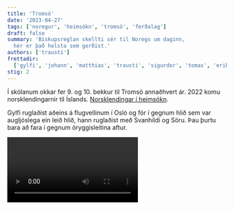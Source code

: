 ```yaml
---
title: 'Tromsö'
date: '2023-04-27'
tags: ['noregur', 'heimsókn', 'tromsö', 'ferðalag']
draft: false
summary: 'Biskupsreglan skellti sér til Noregs um daginn,
  hér er það helsta sem gerðist.'
authors: ['trausti']
frettadir:
  ['gylfi', 'johann', 'matthias', 'trausti', 'sigurdor', 'tomas', 'erik', 'solrun', 'mikael']
stig: 2
---
```


Í skólanum okkar fer 9. og 10. bekkur til Tromsö annaðhvert ár.
2022 komu norsklendingarnir til Íslands.
[Norsklendingar í heimsókn](/frettir/norkslendingar).

Gylfi ruglaðist aðeins á flugvellinum í Osló
og fór í gegnum hlið sem var augljóslega ein leið hlið,
hann ruglaðist með Svanhildi og Söru.
Þau þurtu bara að fara í gegnum öryggisleitina aftur.

<Video id="V7HLcn1j0cE" />

Þegar við hittum norsklendingana í Ekrehagen var
Erik ekki þar en við hittum hann næsta dag.
Hann þurfti hvíld elsku kallinn. Theodor og Ingvild voru þarna í staðin.

<Grid>
<GridItem>
**ERIK** er besti af norsku krökkunum og kann allt, 
er svona 3 metrar og elskar að djamma.

**ERIK** fékk því eðlilega að vera í
Biskupsvinastjörnunni og þurfti að kyssa Tómas.

**ERIK** er mjög sterkur.

</GridItem>
<GridItem>
![Mynd af Erik](/static/images/faerslur/tromso/Sterkur.JPG)
</GridItem>
</Grid>

Uppáhalds lag **ERIKS** er ,,[my happy song](https://www.youtube.com/watch?v=ufbOHl1mmYk)”, því það er þjóðsöngur Noregs.

<Video id="ufbOHl1mmYk" />

<Grid>
<GridItem>
Allir frá Noregi eru vinir Eriks (t.d. Theodor).
Ef þú ert ekki vinur hans mun enginn elska þig.

![Erik og Theodor](/static/images/faerslur/tromso/T_og_E.jpg)

</GridItem>
<GridItem>
Erik er eini norsklendingurinn sem skiptir máli í ferðinni.

![Erik í bíl](/static/images/faerslur/tromso/Erik.jpg)

</GridItem>
</Grid>

<Grid>
<GridItem>
Meðlimir reglunnar í 9. bekk eru rosalega spennt að hitta 
hann aftur enda er hann besti gaurinn.

Hvern morgun vöknum við snemma í skólanum
og Sólrún útbíður mat handa okkur, takk Sólrún.

Reyndu að finna Theodor.
Hann lítur alveg eins út og Matthías.

</GridItem>
<GridItem>
![Allur hópurinn að borða](/static/images/faerslur/tromso/Borda.jpg)
</GridItem>
</Grid>

<Grid>
<GridItem>
Tómas að spjalla við Theodor

![Tómas að spjalla](/static/images/faerslur/tromso/Spjall.jpg)

</GridItem>
<GridItem>

Matthías passaði sig að koma í réttu fötin fyrir ferðina.
Því hann ætlaði að fara heim til eitt af norsku krökkunum.

![Socrates](/static/images/faerslur/tromso/Socrates.jpg)

</GridItem>
</Grid>

<Grid>
<GridItem>
Við fórum á safn sama og Matthías hitti þennan myndarlega mann.
Þeir urðu bestu vinir.
[Matthías kann Samísku](/verkefni/Samiska)
og fékk fullt af gjöfum.

![Matthías og sama maður](/static/images/faerslur/tromso/Sami.jpg)

</GridItem>
<GridItem>
Tómas ákvað að fara í smá sjósund því hann elskar að synda.

Þetta er annað skiptið sem hann gerir þetta. [Sjósund](/verkefni/Sjosund)

![Tómas í engum fötum](/static/images/faerslur/tromso/Tomas.jpg)

</GridItem>
</Grid>

Við fórum óvart inn til skólastjóra skólans sem norsku krakkarnir læra í.
Hún var ekkert sátt við það. Við óvart átum allan mat hennar.

![Borða](/static/images/faerslur/tromso/Skolastjori.jpg)

<Grid>
<GridItem>
Matthías var þreyttur á því að allir héldu að hann væri Theodór
þannig hann lagaði útlit sitt og gerði sig að norsku listaverki.

![Myndarlegur Matthías](/static/images/faerslur/tromso/flottur_drengur.jpg)

</GridItem>
<GridItem>
Jóhann reyndi að fela sig fyrir Matthíasi. 
Matthías leitaði hátt og lágt en Jóhann faldi 
sig svo vel að Matthíasi tókst aldrei að finna hann.
Jóhann að fela sig.

![Jóhann](/static/images/faerslur/tromso/Johann.jpg)

</GridItem>
</Grid>

<Grid>
<GridItem>
Það var mikið sumar í Tromsö

![Góða veðrið](/static/images/faerslur/tromso/vedur.jpg)

</GridItem>
<GridItem>
Mikael notaði tíman og fór í sólbað

![Mikael](/static/images/faerslur/tromso/Mikael.jpg)

</GridItem>
</Grid>

<Grid>
<GridItem>
Casper hið mikla vöðvatröll segir að hann ,,kann að berjast”.
Hann er 1,2 metrar.

![Boys lookin](/static/images/faerslur/tromso/bida.JPG)

</GridItem>
<GridItem>
Strákarnir voru ,,rosa spenntir” þegar hann ætlaði að koma.
Hann kom á endanum og við létum að borða köku eftir gymmið.
Hann ,,elskaði” þá hugmynd.

![Casper](/static/images/faerslur/tromso/casper.jpg)

</GridItem>
</Grid>

Matthías var mjög hissa 24. apríl.
Enginn veit afhverju.
Ekki meira segja Jóhann.
Kannski hataði hann norkslendingana nema
Erik og vildi bara komast heim.

![Matthías er hissa](/static/images/faerslur/tromso/Hissa.jpg)

Við þurftum því miður á endanum að kveðja Erik,
Theodór og alla hina norsklendingana á endanum.
Engar áhyggjur, hann kemur á næsta ári.

![Erik og Theodor eru leiðir](/static/images/faerslur/tromso/bless.jpg)
